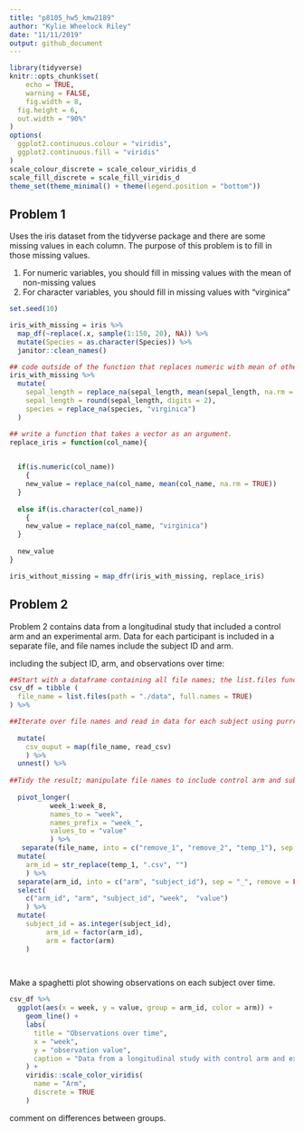 ```yaml
---
title: "p8105_hw5_kmw2189"
author: "Kylie Wheelock Riley"
date: "11/11/2019"
output: github_document
---
```


```r
library(tidyverse)
knitr::opts_chunk$set(
	echo = TRUE,
	warning = FALSE,
	fig.width = 8, 
  fig.height = 6,
  out.width = "90%"
)
options(
  ggplot2.continuous.colour = "viridis",
  ggplot2.continuous.fill = "viridis"
)
scale_colour_discrete = scale_colour_viridis_d
scale_fill_discrete = scale_fill_viridis_d
theme_set(theme_minimal() + theme(legend.position = "bottom"))

```

## Problem 1

Uses the iris dataset from the tidyverse package and there are some missing values in each column. The purpose of this problem is to fill in those missing values.

1) For numeric variables, you should fill in missing values with the mean of non-missing values
2) For character variables, you should fill in missing values with "virginica"

```r
set.seed(10)

iris_with_missing = iris %>% 
  map_df(~replace(.x, sample(1:150, 20), NA)) %>%
  mutate(Species = as.character(Species)) %>% 
  janitor::clean_names()
```

```r
## code outside of the function that replaces numeric with mean of other values 
iris_with_missing %>% 
  mutate(
    sepal_length = replace_na(sepal_length, mean(sepal_length, na.rm = TRUE)),
    sepal_length = round(sepal_length, digits = 2),
    species = replace_na(species, "virginica")
  )

```

```r
## write a function that takes a vector as an argument. 
replace_iris = function(col_name){
  

  if(is.numeric(col_name))
    {
    new_value = replace_na(col_name, mean(col_name, na.rm = TRUE))
  } 
  
  else if(is.character(col_name))
    {
    new_value = replace_na(col_name, "virginica")
  }
  
  new_value
}

iris_without_missing = map_dfr(iris_with_missing, replace_iris)
```


## Problem 2
Problem 2 contains data from a longitudinal study that included a control arm and an experimental arm. Data for each participant is included in a separate file, and file names include the subject ID and arm.

including the subject ID, arm, and observations over time:

```r
##Start with a dataframe containing all file names; the list.files function will help
csv_df = tibble (
  file_name = list.files(path = "./data", full.names = TRUE)
) %>% 

##Iterate over file names and read in data for each subject using purrr::map and saving the result as a new variable in the dataframe
  
  mutate(
    csv_ouput = map(file_name, read_csv)
    ) %>% 
  unnest() %>% 
  
##Tidy the result; manipulate file names to include control arm and subject ID, make sure weekly observations are “tidy”, and do any other tidying that’s necessary
  
  pivot_longer(
          week_1:week_8,
          names_to = "week",
          names_prefix = "week_",
          values_to = "value"
          ) %>%
   separate(file_name, into = c("remove_1", "remove_2", "temp_1"), sep = "/") %>% 
  mutate(
    arm_id = str_replace(temp_1, ".csv", "")
    ) %>% 
  separate(arm_id, into = c("arm", "subject_id"), sep = "_", remove = FALSE ) %>% 
  select(
    c("arm_id", "arm", "subject_id", "week",  "value")
    ) %>% 
  mutate(
    subject_id = as.integer(subject_id),
         arm_id = factor(arm_id),
         arm = factor(arm)
    )  

  
```

Make a spaghetti plot showing observations on each subject over time. 
```r
csv_df %>% 
  ggplot(aes(x = week, y = value, group = arm_id, color = arm)) +
    geom_line() + 
    labs(
      title = "Observations over time",
      x = "week",
      y = "observation value",
      caption = "Data from a longitudinal study with control arm and experimental arm"
    ) + 
    viridis::scale_color_viridis(
      name = "Arm", 
      discrete = TRUE
    )
```

comment on differences between groups.
